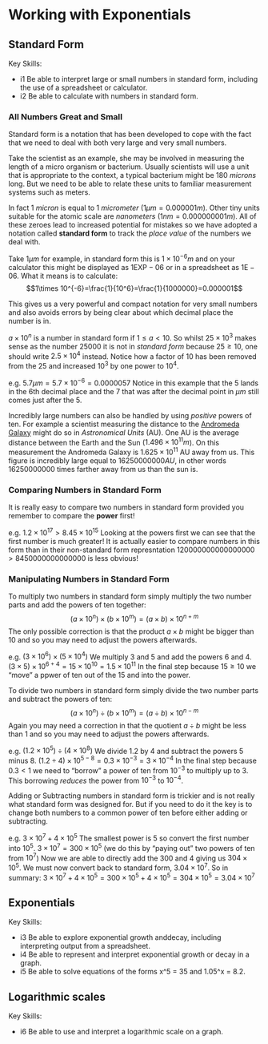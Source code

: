 # Working with Exponentials

## Standard Form

Key Skills:

- i1 Be able to interpret large or small numbers in standard form, including the use of a spreadsheet or calculator.
- i2 Be able to calculate with numbers in standard form.

### All Numbers Great and Small

Standard form is a notation that has been developed to cope with the fact that we need to deal with both very large and very small numbers.

Take the scientist as an example, she may be involved in measuring the length of a micro organism or bacterium. Usually scientists will use a unit that is appropriate to the context, a typical bacterium might be 180 *microns* long. But we need to be able to relate these units to familiar measurement systems such as meters. 

In fact 1 *micron* is equal to 1 *micrometer* ($1 \mu m = 0.000001 m$). Other tiny units suitable for the atomic scale are *nanometers* ($1 nm = 0.000000001m$). All of these zeroes lead to increased potential for mistakes so we have adopted a notation called **standard form** to track the *place value* of the numbers we deal with.

Take $1 \mu m$ for example, in standard form this is $1\times 10^{-6}m$ and on your calculator this might be displayed as $1\text{EXP}-06$  or in a spreadsheet as $1\text{E}-06$. What it means is to calculate:
$$1\times 10^{-6}=\frac{1}{10^6}=\frac{1}{1000000}=0.000001$$

This gives us a very powerful and compact notation for very small numbers and also avoids errors by being clear about which decimal place the number is in.

$a\times 10^{n}$ is a number in standard form if $1\leq a \lt 10$. So whilst $25\times 10^{3}$ makes sense as the number $25000$ it is not in *standard form* because $25 \geq 10$, one should write $2.5\times 10^{4}$ instead. Notice how a factor of $10$ has been removed from the $25$ and increased $10^{3}$ by one power to $10^{4}$.

e.g. $5.7 \mu m = 5.7\times 10^{-6}=0.0000057$
Notice in this example that the $5$ lands in the 6th decimal place and the $7$ that was after the decimal point in $\mu m$ still comes just after the $5$.

Incredibly large numbers can also be handled by using *positive* powers of ten. For example a scientist measuring the distance to the [Andromeda Galaxy](https://en.wikipedia.org/wiki/Andromeda_Galaxy) might do so in *Astronomical Units* (AU). One AU is the average distance between the Earth and the Sun ($1.496\times 10^{11}m$). On this measurement the Andromeda Galaxy is $1.625\times 10^{11}$ AU away from us. This figure is incredibly large equal to $16250000000 AU$, in other words $16250000000$ times farther away from us than the sun is.

### Comparing Numbers in Standard Form

It is really easy to compare two numbers in standard form provided you remember to compare the **power** first!

e.g. $1.2\times 10^{17} \gt 8.45\times 10^{15}$
Looking at the powers first we can see that the first number is much greater! It is actually easier to compare numbers in this form than in their non-standard form represntation $120000000000000000\gt 8450000000000000$ is less obvious! 

### Manipulating Numbers in Standard Form

To multiply two numbers in standard form simply multiply the two number parts and add the powers of ten together:
$$(a\times 10^{n})\times(b\times 10^{m})=(a\times b)\times 10^{n+m}$$
The only possible correction is that the product $a\times b$ might be bigger than $10$ and so you may need to adjust the powers afterwards.

e.g. $(3\times 10^{6})\times(5\times 10^{4})$
We multiply $3$ and $5$ and add the powers $6$ and $4$.
$(3\times 5)\times10^{6+4}=15\times 10^{10}=1.5\times 10^{11}$
In the final step because $15\geq10$ we "move" a ppwer of ten out of the $15$ and into the power.

To divide two numbers in standard form simply divide the two number parts and subtract the powers of ten:
$$(a\times 10^{n})\div(b\times 10^{m})=(a\div b)\times 10^{n-m}$$
Again you may need a correction in that the quotient $a\div b$ might be less than $1$ and so you may need to adjust the powers afterwards.

e.g. $(1.2\times 10^{5})\div (4\times 10^{8})$
We divide $1.2$ by $4$ and subtract the powers $5$ minus $8$.
$(1.2\div 4)\times 10^{5-8}= 0.3\times 10^{-3}=3\times 10^{-4}$
In the final step because $0.3\lt 1$ we need to "borrow" a power of ten from $10^{-3}$ to multiply up to $3$. This borrowing *reduces* the power from $10^{-3}$ to $10^{-4}$.

Adding or Subtracting numbers in standard form is trickier and is not really what standard form was designed for. But if you need to do it the key is to change both numbers to a common power of ten before either adding or subtracting.

e.g. $3\times 10^{7} + 4\times 10^{5}$
The smallest power is $5$ so convert the first number into $10^{5}$.
$3\times 10^{7}=300\times 10^{5}$ (we do this by "paying out" two powers of ten from $10^{7}$)
Now we are able to directly add the $300$ and $4$ giving us $304\times 10^{5}$. We must now convert back to standard form, $3.04\times 10^{7}$.
So in summary: $3\times 10^{7} + 4\times 10^{5}=300\times 10^{5}+ 4\times 10^{5}=304\times 10^{5}=3.04\times 10^{7}$
 
## Exponentials

Key Skills:

- i3 Be able to explore exponential growth anddecay, including interpreting output from a spreadsheet.
- i4 Be able to represent and interpret exponential growth or decay in a graph.
- i5 Be able to solve equations of the forms x^5 = 35 and 1.05^x = 8.2.


## Logarithmic scales

Key Skills:

- i6 Be able to use and interpret a logarithmic scale on a graph.
